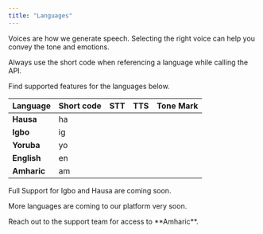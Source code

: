 ```yaml
---
title: "Languages"
---
```


Voices are how we generate speech.
Selecting the right voice can help you convey the tone and emotions.

<Note>
  Always use the short code when referencing a language while calling the API.
</Note>

Find supported features for the languages below.

| Language    | Short code | STT                                   | TTS                                   | Tone Mark                           |
| ----------- | ---------- | ------------------------------------- | ------------------------------------- | ----------------------------------- |
| **Hausa**   | ha         | <Icon icon="check" color="green" />   | <Icon icon="check" color="green" />   | <Icon icon="x" color="red" />       |
| **Igbo**    | ig         | <Icon icon="check" color="green" />   | <Icon icon="check" color="green" />   | <Icon icon="x" color="red" />       |
| **Yoruba**  | yo         | <Icon icon="check" color="green" />   | <Icon icon="check" color="green" />   | <Icon icon="check" color="green" /> |
| **English** | en         | <Icon icon="check" color="green" />   | <Icon icon="check" color="green" />   | <Icon icon="x" color="red" />       |
| **Amharic** | am         | <Icon icon="check" color="#3ca614" /> | <Icon icon="check" color="#3ca614" /> | <Icon icon="x" color="red" />       |

<Note>
  Full Support for Igbo and Hausa are coming soon.

  More languages are coming to our platform very soon.
</Note>

<Tip>
  Reach out to the support team for access to **Amharic**.
</Tip>